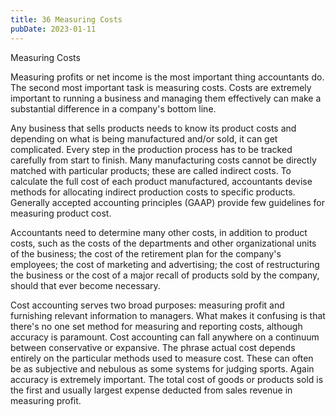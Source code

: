 ```yaml
---
title: 36 Measuring Costs
pubDate: 2023-01-11
---
```


Measuring Costs

Measuring profits or net income is the most important thing accountants do. The second most important task is measuring costs. Costs are extremely important to running a business and managing them effectively can make a substantial difference in a company's bottom line.

Any business that sells products needs to know its product costs and depending on what is being manufactured and/or sold, it can get complicated. Every step in the production process has to be tracked carefully from start to finish. Many manufacturing costs cannot be directly matched with particular products; these are called indirect costs. To calculate the full cost of each product manufactured, accountants devise methods for allocating indirect production costs to specific products. Generally accepted accounting principles (GAAP) provide few guidelines for measuring product cost.

Accountants need to determine many other costs, in addition to product costs, such as the costs of the departments and other organizational units of the business; the cost of the retirement plan for the company's employees; the cost of marketing and advertising; the cost of restructuring the business or the cost of a major recall of products sold by the company, should that ever become necessary.

Cost accounting serves two broad purposes: measuring profit and furnishing relevant information to managers. What makes it confusing is that there's no one set method for measuring and reporting costs, although accuracy is paramount. Cost accounting can fall anywhere on a continuum between conservative or expansive.  The phrase actual cost depends entirely on the particular methods used to measure cost. These can often be as subjective and nebulous as some systems for judging sports. Again accuracy is extremely important. The total cost of goods or products sold is the first and usually largest expense deducted from sales revenue in measuring profit.